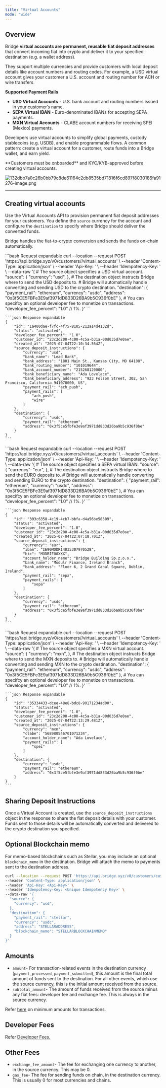 ```yaml
---
title: "Virtual Accounts"
mode: "wide"
---
```


## Overview

Bridge **virtual accounts are permanent, reusable fiat deposit addresses** that convert incoming fiat into crypto and deliver it to your specified destination (e.g. a wallet address).

They support multiple currencies and provide customers with local deposit details like account numbers and routing codes. For example, a USD virtual account gives your customer a U.S. account and routing number for ACH or wire transfers.

**Supported Payment Rails**

- **USD Virtual Accounts** - U.S. bank account and routing numbers issued in your customer’s name.
- **SEPA Virtual IBAN** - Euro-denominated IBANs for accepting SEPA payments.
- **MXN Virtual Accounts** - CLABE account numbers for receiving SPEI (Mexico) payments.

Developers use virtual accounts to simplify global payments, custody stablecoins (e.g. USDB), and enable programmable flows. A common pattern: create a virtual account for a customer, route funds into a Bridge wallet, and earn yield.

<Note>
  **Customers must be onboarded** and KYC/KYB-approved before creating virtual accounts.
</Note>

![132dbb7a0c26b0bb79c8de61164c2db8535bd71816f6cd897f8030186fa91276-image.png](/images/132dbb7a0c26b0bb79c8de61164c2db8535bd71816f6cd897f8030186fa91276-image.png)

---

## Creating virtual accounts

Use the Virtual Accounts API to provision permanent fiat deposit addresses for your customers. You define the `source` currency for the account and configure the `destination` to specify where Bridge should deliver the converted funds.

Bridge handles the fiat-to-crypto conversion and sends the funds on-chain automatically.

<Tabs>
  <Tab title="USD Virtual Account">
    ```bash Request expandable
    curl --location --request POST 'https://api.bridge.xyz/v0/customers/<customer_id>/virtual_accounts' \
    --header 'Content-Type: application/json' \
    --header 'Api-Key: <Api-Key>' \
    --header 'Idempotency-Key: <Unique Idempotency Key>' \
    --data-raw '{
      # The source object specifies a USD virtual account.
      "source": {
        "currency": "usd",
      },
      # The destination object instructs Bridge where to send the USD deposits to.
      # Bridge will automatically handle converting and sending USD to the crypto destination. 
      "destination": {
        "payment_rail": "ethereum",
        "currency": "usdc",
        "address": "0x3f5CE5FBFe3E9af3971dD833D26BA9b5C936f0bE"
      },
      # You can specifcy an optional developer fee to monetize on transactions.
      "developer_fee_percent": "1.0" // 1%.
    }'
    ```

    ```json Response expandable
    {
        "id": "1a400dae-f7fc-4f75-8105-212a14d4132d",
        "status": "activated",
        "developer_fee_percent": "1.0",
        "customer_id": "23c2d200-4c00-4c5a-b31a-00d035d7e0ae",
        "created_at": "2025-07-04T22:10:34.564Z",
        "source_deposit_instructions": {
            "currency": "usd",
            "bank_name": "Lead Bank",
            "bank_address": "1801 Main St., Kansas City, MO 64108",
            "bank_routing_number": "101019644",
            "bank_account_number": "215268120000",
            "bank_beneficiary_name": "Ada Lovelace",
            "bank_beneficiary_address": "923 Folsom Street, 302, San Francisco, California 941070000, US",
            "payment_rail": "ach_push",
            "payment_rails": [
                "ach_push",
                "wire"
            ]
        },
        "destination": {
            "currency": "usdc",
            "payment_rail": "ethereum",
            "address": "0x3f5ce5fbfe3e9af3971dd833d26ba9b5c936f0be"
        }
    }
    ```
  </Tab>
  <Tab title="SEPA Virtual IBAN">
    ```bash Request expandable
    curl --location --request POST 'https://api.bridge.xyz/v0/customers/<customer_id>/virtual_accounts' \
    --header 'Content-Type: application/json' \
    --header 'Api-Key: <Api-Key>' \
    --header 'Idempotency-Key: <Unique Idempotency Key>' \
    --data-raw '{
      # The source object specifies a SEPA virtual IBAN.
      "source": {
        "currency": "eur",
      },
      # The destination object instructs Bridge where to send the EURO deposits to.
      # Bridge will automatically handle converting and sending EURO to the crypto destination. 
      "destination": {
        "payment_rail": "ethereum",
        "currency": "usdc",
        "address": "0x3f5CE5FBFe3E9af3971dD833D26BA9b5C936f0bE"
      },
      # You can specifcy an optional developer fee to monetize on transactions.
      "developer_fee_percent": "1.0" // 1%.
    }'
    ```

    ```json Response expandable
    {
        "id": "393c6358-4c19-4cb7-bbfa-d4a56be58309",
        "status": "activated",
        "developer_fee_percent": "1.0",
        "customer_id": "23c2d200-4c00-4c5a-b31a-00d035d7e0ae",
        "created_at": "2025-07-04T22:07:18.701Z",
        "source_deposit_instructions": {
            "currency": "eur",
            "iban": "IE90MODR14035307970528",
            "bic": "MODRIE00XXX",
            "account_holder_name": "Bridge Building Sp.z.o.o.",
            "bank_name": "Modulr Finance, Ireland Branch",
            "bank_address": "Floor 6, 2 Grand Canal Square, Dublin, Ireland",
            "payment_rail": "sepa",
            "payment_rails": [
                "sepa"
            ]
        },
        "destination": {
            "currency": "usdc",
            "payment_rail": "ethereum",
            "address": "0x3f5ce5fbfe3e9af3971dd833d26ba9b5c936f0be"
        }
    } 
    ```
  </Tab>
  <Tab title="MXN Virtual Account">
    ```bash Request expandable
    curl --location --request POST 'https://api.bridge.xyz/v0/customers/<customer_id>/virtual_accounts' \
    --header 'Content-Type: application/json' \
    --header 'Api-Key: <Api-Key>' \
    --header 'Idempotency-Key: <Unique Idempotency Key>' \
    --data-raw '{
      # The source object specifies a MXN virtual account.
      "source": {
        "currency": "mxn",
      },
      # The destination object instructs Bridge where to send the MXN deposits to.
      # Bridge will automatically handle converting and sending MXN to the crypto destination. 
      "destination": {
        "payment_rail": "ethereum",
        "currency": "usdc",
        "address": "0x3f5CE5FBFe3E9af3971dD833D26BA9b5C936f0bE"
      },
      # You can specifcy an optional developer fee to monetize on transactions.
      "developer_fee_percent": "1.0" // 1%.
    }'
    ```

    ```json Response expandable
    {
        "id": "35334433-dcee-48e8-bdc8-90171234ad00",
        "status": "activated",
        "developer_fee_percent": "1.0",
        "customer_id": "23c2d200-4c00-4c5a-b31a-00d035d7e0ae",
        "created_at": "2025-07-04T22:13:29.481Z",
        "source_deposit_instructions": {
            "currency": "mxn",
            "clabe": "568980546701071234",
            "account_holder_name": "Ada Lovelace",
            "payment_rails": [
                "spei"
            ]
        },
        "destination": {
            "currency": "usdc",
            "payment_rail": "ethereum",
            "address": "0x3f5ce5fbfe3e9af3971dd833d26ba9b5c936f0be"
        }
    }
    ```
  </Tab>
</Tabs>

## Sharing Deposit Instructions

Once a Virtual Account is created, use the `source_deposit_instructions` object in the response to share the fiat deposit details with your customer. Funds sent to those details will be automatically converted and delivered to the crypto destination you specified.

## **Optional Blockchain memo**

For memo-based blockchains such as Stellar, you may include an optional `blockchain_memo` in the destination. Bridge will attach the memo to payments sent to the destination address.

```bash
curl --location --request POST 'https://api.bridge.xyz/v0/customers/cust_alice/virtual_accounts' \
--header 'Content-Type: application/json' \
--header 'Api-Key: <Api-Key>' \
--header 'Idempotency-Key: <Unique Idempotency Key>' \
--data-raw '{
  "source": {
    "currency": "usd",
  },
  "destination": {
    "payment_rail": "stellar",
    "currency": "usdc",
    "address": "STELLARADDRESS",
    "blockchain_memo": "STELLARBLOCKCHAINMEMO"
  }
}'
```

## **Amounts**

- `amount`- For transaction-related events in the destination currency (`payment_processed`, `payment_submitted`), this amount is the final total amount of funds sent to the destination. For all other events, which use the source currency, this is the initial amount received from the source.
- `subtotal_amount`- The amount of funds received from the source minus any fiat fees: developer fee and exchange fee. This is always in the source currency.

Refer [<u>here</u>](/platform/orchestration/fees-and-mins/mins) on minimum amounts for transactions.

## **Developer Fees**

Refer [<u>Developer Fees</u>](/platform/orchestration/fees-and-mins/devfees)<u>.</u>

## **Other Fees**

- `exchange_fee_amount`- The fee for exchanging one currency to another, in the source currency. This may be 0.
- `gas_fee`- The fee for sending funds on chain, in the destination currency. This is usually 0 for most currencies and chains.